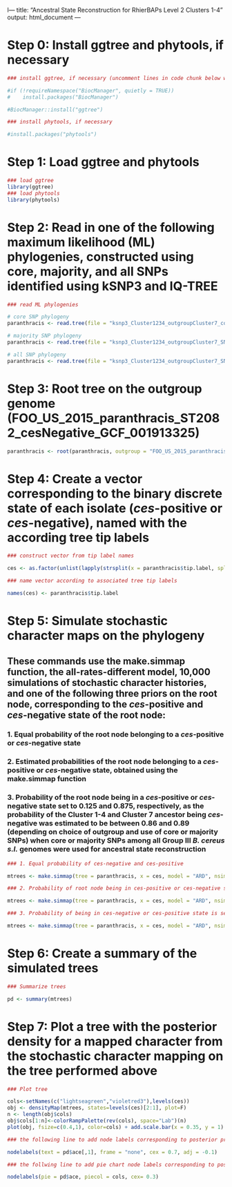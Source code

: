 l---
title: "Ancestral State Reconstruction for RhierBAPs Level 2 Clusters 1-4"
output: html_document
---

# Step 0: Install ggtree and phytools, if necessary

```r
### install ggtree, if necessary (uncomment lines in code chunk below which state with a single # character)

#if (!requireNamespace("BiocManager", quietly = TRUE))
#    install.packages("BiocManager")

#BiocManager::install("ggtree")

### install phytools, if necessary

#install.packages("phytools")
```

# Step 1: Load ggtree and phytools

```r
### load ggtree
library(ggtree)
### load phytools
library(phytools)
```

# Step 2: Read in one of the following maximum likelihood (ML) phylogenies, constructed using core, majority, and all SNPs identified using kSNP3 and IQ-TREE

```r
### read ML phylogenies

# core SNP phylogeny
paranthracis <- read.tree(file = "ksnp3_Cluster1234_outgroupCluster7_core_SNPs_matrix.fasta.treefile")

# majority SNP phylogeny
paranthracis <- read.tree(file = "ksnp3_Cluster1234_outgroupCluster7_SNPs_in_majority0.5_matrix.fasta.treefile")

# all SNP phylogeny
paranthracis <- read.tree(file = "ksnp3_Cluster1234_outgroupCluster7_SNPs_all_matrix.fasta.treefile")
```

# Step 3: Root tree on the outgroup genome (FOO_US_2015_paranthracis_ST2082_cesNegative_GCF_001913325)

```r
paranthracis <- root(paranthracis, outgroup = "FOO_US_2015_paranthracis_ST2082_cesNegative_GCF_001913325", )
```


# Step 4: Create a vector corresponding to the binary discrete state of each isolate (*ces*-positive or *ces*-negative), named with the according tree tip labels

```r
### construct vector from tip label names

ces <- as.factor(unlist(lapply(strsplit(x = paranthracis$tip.label, split = "_"), "[[", 6)))

### name vector according to associated tree tip labels

names(ces) <- paranthracis$tip.label
```

# Step 5: Simulate stochastic character maps on the phylogeny

## These commands use the make.simmap function, the all-rates-different model, 10,000 simulations of stochastic character histories, and one of the following three priors on the root node, corresponding to the *ces*-positive and *ces*-negative state of the root node:

### 1. Equal probability of the root node belonging to a *ces*-positive or *ces*-negative state

### 2. Estimated probabilities of the root node belonging to a *ces*-positive or *ces*-negative state, obtained using the make.simmap function

### 3. Probability of the root node being in a *ces*-positive or *ces*-negative state set to 0.125 and 0.875, respectively, as the probability of the Cluster 1-4 and Cluster 7 ancestor being *ces*-negative was estimated to be between 0.86 and 0.89 (depending on choice of outgroup and use of core or majority SNPs) when core or majority SNPs among all Group III *B. cereus s.l.* genomes were used for ancestral state reconstruction 


```r
### 1. Equal probability of ces-negative and ces-positive

mtrees <- make.simmap(tree = paranthracis, x = ces, model = "ARD", nsim = 10000, Q="empirical")

### 2. Probability of root node being in ces-positive or ces-negative state is estimated using make.simmap

mtrees <- make.simmap(tree = paranthracis, x = ces, model = "ARD", nsim = 10000, Q="empirical", pi = "estimated")

### 3. Probability of being in ces-negative or ces-positive state is set to 0.865 and 0.135, respectively

mtrees <- make.simmap(tree = paranthracis, x = ces, model = "ARD", nsim = 10000, Q="empirical", pi = c(0.875, 0.125))
```

# Step 6: Create a summary of the simulated trees

```r
### Summarize trees

pd <- summary(mtrees)
```

# Step 7: Plot a tree with the posterior density for a mapped character from the stochastic character mapping on the tree performed above

```r
### Plot tree

cols<-setNames(c("lightseagreen","violetred3"),levels(ces))
obj <- densityMap(mtrees, states=levels(ces)[2:1], plot=F)
n <- length(obj$cols)
obj$cols[1:n]<-colorRampPalette(rev(cols), space="Lab")(n)
plot(obj, fsize=c(0.4,1), color=cols) + add.scale.bar(x = 0.35, y = 1)

### the following line to add node labels corresponding to posterior probability of being in a ces-negative state

nodelabels(text = pd$ace[,1], frame = "none", cex = 0.7, adj = -0.1)

### the follwing line to add pie chart node labels corresponding to posterior probability of being in a particular state

nodelabels(pie = pd$ace, piecol = cols, cex= 0.3)
```

